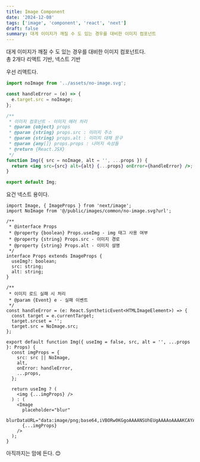```yaml
---
title: Image Component
date: '2024-12-08'
tags: ['image', 'component', 'react', 'next']
draft: false
summary: 대게 이미지가 깨질 수 도 있는 경우를 대비한 이미지 컴포넌트
---
```


대게 이미지가 깨질 수 도 있는 경우를 대비한 이미지 컴포넌트다.  
총 2개다 리액트 기반, 넥스트 기반

우선 리액트다.

```jsx:Img.jsx
import noImage from '../assets/no-image.svg';

const handleError = (e) => {
  e.target.src = noImage;
};

/**
 * 이미지 컴포넌트 - 이미지 에러 처리
 * @param {object} props
 * @param {string} props.src : 이미지 주소
 * @param {string} props.alt : 이미지 대채 문구
 * @param {any[]} props.props : 나머지 속성들
 * @return {React.JSX}
 */
function Img({ src = noImage, alt = '', ...props }) {
  return <img src={src} alt={alt} {...props} onError={handleError} />;
}

export default Img;
```

요건 넥스트 용이다.

```tsx:Img.tsx
import Image, { ImageProps } from 'next/image';
import NoImage from '@/public/images/common/no-image.svg?url';

/**
 * @interface Props
 * @property {boolean} Props.useImg - img 태그 사용 여부
 * @property {string} Props.src - 이미지 경로
 * @property {string} Props.alt - 이미지 설명
 */
interface Props extends ImageProps {
  useImg?: boolean;
  src: string;
  alt: string;
}

/**
 * 이미지 로드 실패 시 처리
 * @param {Event} e - 실패 이벤트
 */
const handleError = (e: React.SyntheticEvent<HTMLImageElement>) => {
  const target = e.currentTarget;
  target.srcset = '';
  target.src = NoImage.src;
};

export default function Img({ useImg = false, src, alt = '', ...props }: Props) {
  const imgProps = {
    src: src || NoImage,
    alt,
    onError: handleError,
    ...props,
  };

  return useImg ? (
    <img {...imgProps} />
  ) : (
    <Image
      placeholder="blur"
      blurDataURL="data:image/png;base64,iVBORw0KGgoAAAANSUhEUgAAAAoAAAAKCAYAAACNMs+9AAAAFklEQVR42mN8//HLfwYiAOOoQvoqBABbWyZJf74GZgAAAABJRU5ErkJggg=="
      {...imgProps}
    />
  );
}
```

아직까지는 맘에 든다. 😊
